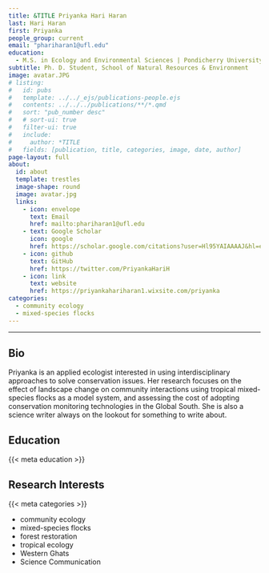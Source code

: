 ```yaml
---
title: &TITLE Priyanka Hari Haran
last: Hari Haran
first: Priyanka
people_group: current
email: "phariharan1@ufl.edu"
education:
  - M.S. in Ecology and Environmental Sciences | Pondicherry University | 2018 <br> B.S. in Zoology | University of Madras | 2016
subtitle: Ph. D. Student, School of Natural Resources & Environment
image: avatar.JPG
# listing:
#   id: pubs
#   template: ../../_ejs/publications-people.ejs 
#   contents: ../../../publications/**/*.qmd
#   sort: "pub_number desc"
#   # sort-ui: true
#   filter-ui: true
#   include:
#     author: *TITLE
#   fields: [publication, title, categories, image, date, author]
page-layout: full
about: 
  id: about
  template: trestles
  image-shape: round
  image: avatar.jpg
  links:
    - icon: envelope
      text: Email
      href: mailto:phariharan1@ufl.edu
    - text: Google Scholar
      icon: google 
      href: https://scholar.google.com/citations?user=Hl95YAIAAAAJ&hl=en
    - icon: github
      text: GitHub 
      href: https://twitter.com/PriyankaHariH
    - icon: link
      text: website
      href: https://priyankahariharan1.wixsite.com/priyanka
categories: 
  - community ecology
  - mixed-species flocks
---
```



<hr>
<!-- {{< ai orcid >}} -->
<!-- https://github.com/mcanouil/quarto-iconify -->

:::{#about}  

## Bio
Priyanka is an applied ecologist interested in using interdisciplinary approaches to solve conservation issues. Her research focuses on the effect of landscape change on community interactions using tropical mixed-species flocks as a model system, and assessing the cost of adopting conservation monitoring technologies in the Global South.​ She is also a science writer always on the lookout for something to write about.

## Education  
{{< meta education >}}

## Research Interests  
{{< meta categories >}}

- community ecology
- mixed-species flocks
- forest restoration
- tropical ecology
- Western Ghats
- Science Communication

<br>

:::

